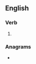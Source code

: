 ==English==

===Verb===
{{head|en|present participle}}

# {{present participle of|enrobe|lang=en|nocat=1}}

===Anagrams===
* {{l|en|ringbone}}